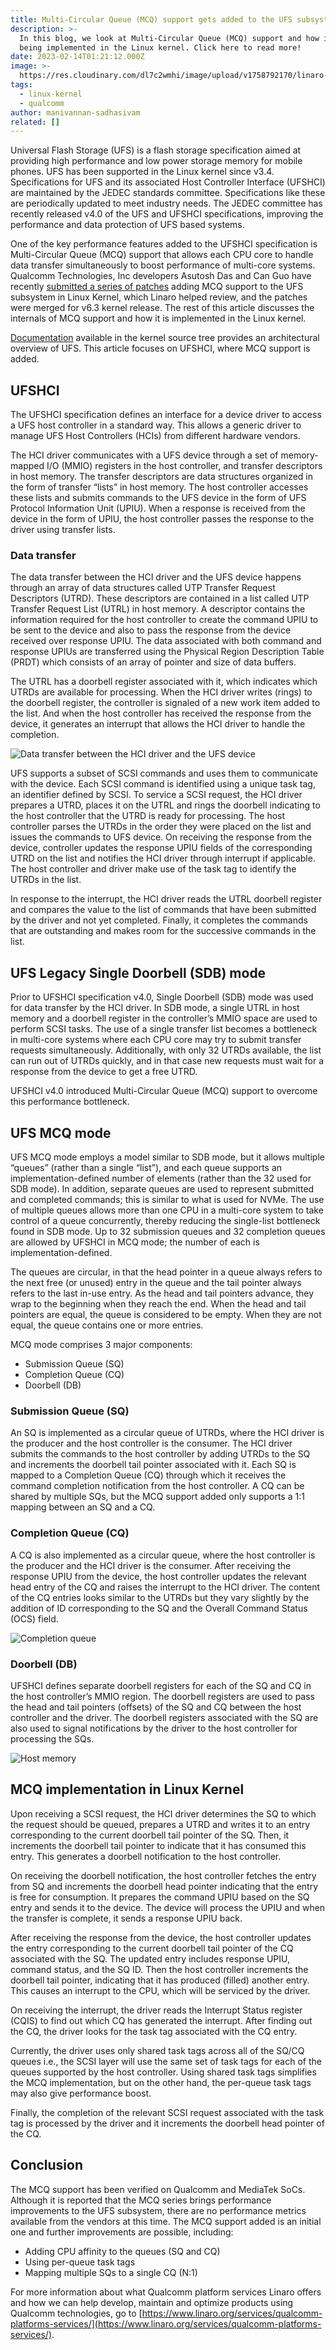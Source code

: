 ```yaml
---
title: Multi-Circular Queue (MCQ) support gets added to the UFS subsystem
description: >-
  In this blog, we look at Multi-Circular Queue (MCQ) support and how it is
  being implemented in the Linux kernel. Click here to read more!
date: 2023-02-14T01:21:12.000Z
image: >-
  https://res.cloudinary.com/dl7c2wmhi/image/upload/v1758792170/linaro-website/images/blog/Banner_Virtualization
tags:
  - linux-kernel
  - qualcomm
author: manivannan-sadhasivam
related: []
---
```


Universal Flash Storage (UFS) is a flash storage specification aimed at providing high performance and low power storage memory for mobile phones. UFS has been supported in the Linux kernel since v3.4. Specifications for UFS and its associated Host Controller Interface (UFSHCI) are maintained by the JEDEC standards committee. Specifications like these are periodically updated to meet industry needs. The JEDEC committee has recently released v4.0 of the UFS and UFSHCI specifications, improving the performance and data protection of UFS based systems.

One of the key performance features added to the UFSHCI specification is Multi-Circular Queue (MCQ) support that allows each CPU core to handle data transfer simultaneously to boost performance of multi-core systems. Qualcomm Technologies, Inc developers Asutosh Das and Can Guo have recently [submitted a series of patches](https://lore.kernel.org/linux-scsi/cover.1673557949.git.quic_asutoshd@quicinc.com/) adding MCQ support to the UFS subsystem in Linux Kernel, which Linaro helped review, and the patches were merged for v6.3 kernel release. The rest of this article discusses the internals of MCQ support and how it is implemented in the Linux kernel.

[Documentation](https://docs.kernel.org/scsi/ufs.html) available in the kernel source tree provides an architectural overview of UFS. This article focuses on UFSHCI, where MCQ support is added.

## UFSHCI

The UFSHCI specification defines an interface for a device driver to access a UFS host controller in a standard way. This allows a generic driver to manage UFS Host Controllers (HCIs) from different hardware vendors.

The HCI driver communicates with a UFS device through a set of memory-mapped I/O (MMIO) registers in the host controller, and transfer descriptors in host memory. The transfer descriptors are data structures organized in the form of transfer “lists” in host memory. The host controller accesses these lists and submits commands to the UFS device in the form of UFS Protocol Information Unit (UPIU). When a response is received from the device in the form of UPIU, the host controller passes the response to the driver using transfer lists.

### Data transfer

The data transfer between the HCI driver and the UFS device happens through an array of data structures called UTP Transfer Request Descriptors (UTRD). These descriptors are contained in a list called UTP Transfer Request List (UTRL) in host memory. A descriptor contains the information required for the host controller to create the command UPIU to be sent to the device and also to pass the response from the device received over response UPIU. The data associated with both command and response UPIUs are transferred using the Physical Region Description Table (PRDT) which consists of an array of pointer and size
of data buffers.

The UTRL has a doorbell register associated with it, which indicates which UTRDs are available for processing. When the HCI driver writes (rings) to the doorbell register, the controller is signaled of a new work item added to the list. And when the host controller has received the response from the device, it generates an interrupt that allows the HCI driver to handle the completion.

![Data transfer between the HCI driver and the UFS device](https://res.cloudinary.com/dl7c2wmhi/image/upload/v1758792170/linaro-website/images/blog/data-transfer-between-the-hci-driver-and-the-ufs-device)

UFS supports a subset of SCSI commands and uses them to communicate with the device. Each SCSI command is identified using a unique task tag, an identifier defined by SCSI. To service a SCSI request, the HCI driver prepares a UTRD, places it on the UTRL and rings the doorbell indicating to the host controller that the UTRD is ready for processing. The host controller parses the UTRDs in the order they were placed on the list and issues the commands to UFS device. On receiving the response from the device, controller updates the response UPIU fields of the corresponding UTRD on the list and notifies the HCI driver through interrupt if applicable. The host controller and driver make use of the task tag to identify the UTRDs in the list.

In response to the interrupt, the HCI driver reads the UTRL doorbell register and compares the value to the list of commands that have been submitted by the driver and not yet completed. Finally, it completes the commands that are outstanding and makes room for the successive commands in the list.

## UFS Legacy Single Doorbell (SDB) mode

Prior to UFSHCI specification v4.0, Single Doorbell (SDB) mode was used for data transfer by the HCI driver. In SDB mode, a single UTRL in host memory and a doorbell register in the controller’s MMIO space are used to perform SCSI tasks. The use of a single transfer list becomes a bottleneck in multi-core systems where each CPU core may try to submit transfer requests simultaneously. Additionally, with only 32 UTRDs available, the list can run out of UTRDs quickly, and in that case new requests must wait for a response from the device to get a free UTRD.

UFSHCI v4.0 introduced Multi-Circular Queue (MCQ) support to overcome this performance bottleneck.

## UFS MCQ mode

UFS MCQ mode employs a model similar to SDB mode, but it allows multiple “queues” (rather than a single “list”), and each queue supports an implementation-defined number of elements (rather than the 32 used for SDB mode). In addition, separate queues are used to represent submitted and completed commands; this is similar to what is used for NVMe. The use of multiple queues allows more than one CPU in a multi-core system to take control of a queue concurrently, thereby reducing the single-list bottleneck found in SDB mode. Up to 32 submission queues and 32 completion queues are allowed by UFSHCI in MCQ mode; the number of each is implementation-defined.

The queues are circular, in that the head pointer in a queue always refers to the next free (or unused) entry in the queue and the tail pointer always refers to the last in-use entry. As the head and tail pointers advance, they wrap to the beginning when they reach the end. When the head and tail pointers are equal, the queue is considered to be empty. When they are not equal, the queue contains one or more entries.

MCQ mode comprises 3 major components:

* Submission Queue (SQ)
* Completion Queue (CQ)
* Doorbell (DB)

### Submission Queue (SQ)

An SQ is implemented as a circular queue of UTRDs, where the HCI driver is the producer and the host controller is the consumer. The HCI driver submits the commands to the host controller by adding UTRDs to the SQ and increments the doorbell tail pointer associated with it. Each SQ is mapped to a Completion Queue (CQ) through which it receives the command completion notification from the host controller. A CQ can be shared by multiple SQs, but the MCQ support added only supports a 1:1 mapping between an SQ and a CQ.

### Completion Queue (CQ)

A CQ is also implemented as a circular queue, where the host controller is the producer and the HCI driver is the consumer. After receiving the response UPIU from the device, the host controller updates the relevant head entry of the CQ and raises the interrupt to the HCI driver. The content of the CQ entries looks similar to the UTRDs but they vary slightly by the addition of ID corresponding to the SQ and the Overall Command Status (OCS) field.

![Completion queue](https://res.cloudinary.com/dl7c2wmhi/image/upload/v1758792170/linaro-website/images/blog/completion-queue)

### Doorbell (DB)

UFSHCI defines separate doorbell registers for each of the SQ and CQ in the host controller’s MMIO region. The doorbell registers are used to pass the head and tail pointers (offsets) of the SQ and CQ between the host controller and the driver. The doorbell registers associated with the SQ are also used to signal notifications by the driver to the host controller for processing the SQs.

![Host memory](https://res.cloudinary.com/dl7c2wmhi/image/upload/v1758792170/linaro-website/images/blog/host-memory)

## MCQ implementation in Linux Kernel

Upon receiving a SCSI request, the HCI driver determines the SQ to which the request should be queued, prepares a UTRD and writes it to an entry corresponding to the current doorbell tail pointer of the SQ. Then, it increments the doorbell tail pointer to indicate that it has consumed this entry. This generates a doorbell notification to the host controller.

On receiving the doorbell notification, the host controller fetches the entry from SQ and increments the doorbell head pointer indicating that the entry is free for consumption. It prepares the command UPIU based on the SQ entry and sends it to the device. The device will process the UPIU and when the transfer is complete, it sends a response UPIU back.

After receiving the response from the device, the host controller updates the entry corresponding to the current doorbell tail pointer of the CQ associated with the SQ. The updated entry includes response UPIU, command status, and the SQ ID. Then the host controller increments the doorbell tail pointer, indicating that it has produced (filled) another entry. This causes an interrupt to the CPU, which will be serviced by the driver.

On receiving the interrupt, the driver reads the Interrupt Status register (CQIS) to find out which CQ has generated the interrupt. After finding out the CQ, the driver looks for the task tag associated with the CQ entry.

Currently, the driver uses only shared task tags across all of the SQ/CQ queues i.e., the SCSI layer will use the same set of task tags for each of the queues supported by the host controller. Using shared task tags simplifies the MCQ implementation, but on the other hand, the per-queue task tags may also give performance boost.

Finally, the completion of the relevant SCSI request associated with the task tag is processed by the driver and it increments the doorbell head pointer of the CQ.

## Conclusion

The MCQ support has been verified on Qualcomm and MediaTek SoCs. Although it is reported that the MCQ series brings performance improvements to the UFS subsystem, there are no performance metrics available from the vendors at this time. The MCQ support added is an initial one and further improvements are possible, including:

* Adding CPU affinity to the queues (SQ and CQ)
* Using per-queue task tags
* Mapping multiple SQs to a single CQ (N:1)

For more information about what Qualcomm platform services Linaro offers and how we can help develop, maintain and optimize products using Qualcomm technologies, go to [https://www.linaro.org/services/qualcomm-platforms-services/](https://www.linaro.org/services/qualcomm-platforms-services/).
